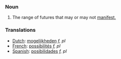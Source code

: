 ===Noun===

#The range of futures that may or may not [[manifest.]]

===Translations===
*[[Dutch]]: [[mogelijkheden]] ''f, pl''
*[[French]]: [[possibilités]] ''f, pl''
*[[Spanish]]: [[posibilidades]] ''f, pl''